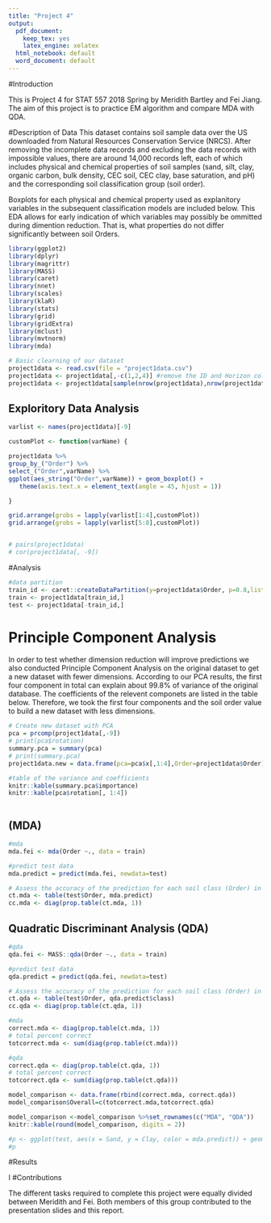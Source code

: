 ```yaml
---
title: "Project 4"
output:
  pdf_document:
    keep_tex: yes
    latex_engine: xelatex
  html_notebook: default
  word_document: default
---
```



#Introduction

This is Project 4 for STAT 557 2018 Spring by Meridith Bartley and Fei Jiang. The aim of this project is to practice EM algorithm and compare MDA with QDA. 

#Description of Data
This dataset contains soil sample data over the US downloaded from Natural Resources Conservation Service (NRCS). After removing the incomplete data records and excluding the data records with impossible values, there are around 14,000 records left, each of which includes physical and chemical properties of soil samples (sand, silt, clay, organic carbon, bulk density, CEC soil, CEC clay, base saturation, and pH) and the corresponding soil classification group (soil order). 

Boxplots for each physical and chemical property used as explanitory variables in the subsequent classification models are included below. This EDA allows for early indication of which variables may possibly be ommitted during dimention reduction. That is, what properties do not differ significantly between soil Orders.


```r
library(ggplot2)
library(dplyr)
library(magrittr)
library(MASS)
library(caret)
library(nnet) 
library(scales)
library(klaR)
library(stats)
library(grid)
library(gridExtra)
library(mclust)
library(mvtnorm)
library(mda)

```


```r
# Basic clearning of our dataset 
project1data <- read.csv(file = "project1data.csv")
project1data <- project1data[,-c(1,2,4)] #remove the ID and Horizon columns which are useless,Silt is redundant information since it could be calculated from Sand and Clay. 
project1data <- project1data[sample(nrow(project1data),nrow(project1data)),] ###shuffle rows


```

## Exploritory Data Analysis
```r

varlist <- names(project1data)[-9]

customPlot <- function(varName) {

project1data %>% 
group_by_("Order") %>% 
select_("Order",varName) %>% 
ggplot(aes_string("Order",varName)) + geom_boxplot() + 
   theme(axis.text.x = element_text(angle = 45, hjust = 1))

}

grid.arrange(grobs = lapply(varlist[1:4],customPlot))
grid.arrange(grobs = lapply(varlist[5:8],customPlot))


# pairs(project1data)
# cor(project1data[, -9])


```


#Analysis

```r

#data partition
train_id <- caret::createDataPartition(y=project1data$Order, p=0.8,list = FALSE)
train <- project1data[train_id,]
test <- project1data[-train_id,]
```

# Principle Component Analysis

In order to test whether dimension reduction will improve predictions we also conducted Principle Component Analysis on the original dataset to get a new dataset with fewer dimensions. According to our PCA results, the first four component in total can explain about 99.8% of variance of the original database. The coefficients of the relevent componets are listed in the table below. Therefore, we took the first four components and the soil order value to build a new dataset with less dimensions. 

```r

# Create new dataset with PCA 
pca = prcomp(project1data[,-9])
# print(pca$rotation)
summary.pca = summary(pca)
# print(summary.pca)
project1data.new = data.frame(pca=pca$x[,1:4],Order=project1data$Order) #First 4 components explained 99.8% of the variance in the original dataset

#table of the variance and coefficients
knitr::kable(summary.pca$importance)
knitr::kable(pca$rotation[, 1:4])



```

## (MDA)
```r

#mda
mda.fei <- mda(Order ~., data = train)

#predict test data
mda.predict = predict(mda.fei, newdata=test)

# Assess the accuracy of the prediction for each soil class (Order) in test data
ct.mda <- table(test$Order, mda.predict)
cc.mda <- diag(prop.table(ct.mda, 1))

```

## Quadratic Discriminant Analysis (QDA) 

```r


#qda
qda.fei <- MASS::qda(Order ~., data = train)

#predict test data
qda.predict = predict(qda.fei, newdata=test)

# Assess the accuracy of the prediction for each soil class (Order) in test data
ct.qda <- table(test$Order, qda.predict$class)
cc.qda <- diag(prop.table(ct.qda, 1))


```

```r

#mda
correct.mda <- diag(prop.table(ct.mda, 1))
# total percent correct
totcorrect.mda <- sum(diag(prop.table(ct.mda)))

#qda
correct.qda <- diag(prop.table(ct.qda, 1))
# total percent correct
totcorrect.qda <- sum(diag(prop.table(ct.qda)))

model_comparison <- data.frame(rbind(correct.mda, correct.qda))
model_comparison$Overall=c(totcorrect.mda,totcorrect.qda)

model_comparison <-model_comparison %>%set_rownames(c("MDA", "QDA"))
knitr::kable(round(model_comparison, digits = 2))

#p <- ggplot(test, aes(x = Sand, y = Clay, color = mda.predict)) + geom_point() + stat_contour(aes(x = Sand, y = Clay, z = mda.predict), data = test) + labs(title="MDA Decision Boundaries")
#p
```

#Results

I
#Contributions

The different tasks required to complete this project were equally divided between Meridith and Fei. Both members of this group contributed to the presentation slides and this report. 
  